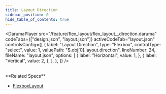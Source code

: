 ```yaml
---
title: Layout Direction
sidebar_position: 0
hide_table_of_contents: true
---
```


<DarumaPlayer
  src="/feature/flex_layout/flex_layout__direction.daruma"
  codeTabs={["design.json", "layout.json"]}
  activeCodeTab="layout.json"
  controlsConfig={[
    {
      label: "Layout Direction",
      type: "Flexbox",
      controlType: "select",
      value: 1,
      valuePath: "$.obj[0].layout.direction",
      lineNumber: 24,
      fileName: "layout.json",
      options: [
        {
          label: "Horizontal",
          value: 1,
        },
        {
          label: "Vertical",
          value: 2,
        },
      ],
    },
  ]}
/>

<br />
**Related Specs**

- [FlexboxLayout](/specs/layout/flexbox-layout#direction)
